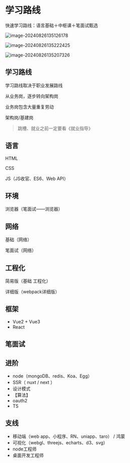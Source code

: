 

# 学习路线


快速学习路线：语言基础＋中枢课＋笔面试甄选

![image-20240826135126178](http://jiahe-picbed.oss-cn-shenzhen.aliyuncs.com/typora-image/image-20240826135126178.png)	

![image-20240826135222425](http://jiahe-picbed.oss-cn-shenzhen.aliyuncs.com/typora-image/image-20240826135222425.png)	


![image-20240826135207326](http://jiahe-picbed.oss-cn-shenzhen.aliyuncs.com/typora-image/image-20240826135207326.png)



## **学习路线**

学习路线取决于职业发展路线

从业务岗，逐步转向架构岗

业务岗包含大量重复劳动

架构岗/基建岗

> 跳槽、就业之前一定要看《就业指导》
> 

## **语言**

HTML

CSS

JS（JS收官、ES6、Web API）

## **环境**

浏览器（笔面试——浏览器）

## **网络**

基础（网络）

笔面试（网络）

## **工程化**

简易版（基础 工程化）

详细版（webpack详细版）

## **框架**

- Vue2 + Vue3
- React

## **笔面试**

## **进阶**

- node（mongoDB、redis、Koa、Egg）
- SSR（ nuxt / next ）
- 设计模式
- 【算法】
- oauth2
- TS

## **支线**

- 移动端（web app、小程序、RN、uniapp、taro） / 鸿蒙
- 可视化（webgl、threejs、echarts、d3、svg）
- node工程师
- 桌面开发工程师